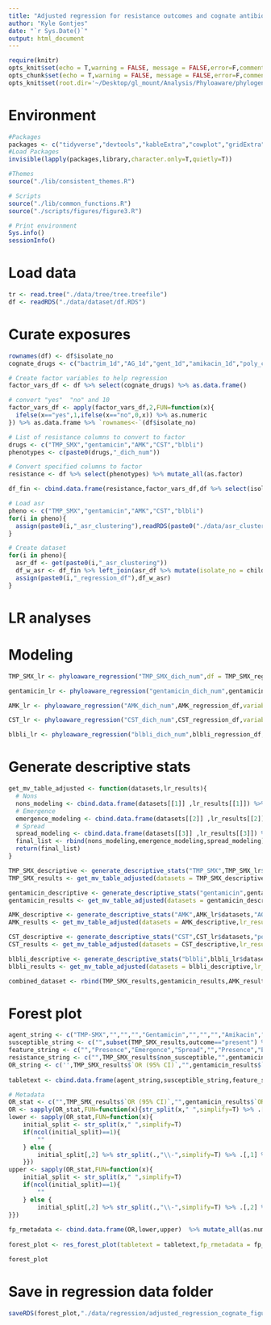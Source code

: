 ```yaml
---
title: "Adjusted regression for resistance outcomes and cognate antibiotic exposure"
author: "Kyle Gontjes"
date: "`r Sys.Date()`"
output: html_document
---
```


```r
require(knitr)
opts_knit$set(echo = T,warning = FALSE, message = FALSE,error=F,comment=NA) 
opts_chunk$set(echo = T,warning = FALSE, message = FALSE,error=F,comment=NA)
opts_knit$set(root.dir='~/Desktop/gl_mount/Analysis/Phyloaware/phylogenetic-resistance-ms/')
```

# Environment
```r
#Packages
packages <- c("tidyverse","devtools","kableExtra","cowplot","gridExtra",'forestplot','tableone','phyloAMR','ape')   
#Load Packages
invisible(lapply(packages,library,character.only=T,quietly=T))

#Themes
source("./lib/consistent_themes.R")

# Scripts
source("./lib/common_functions.R")
source("./scripts/figures/figure3.R")

# Print environment
Sys.info()
sessionInfo()
```

# Load data
```r
tr <- read.tree("./data/tree/tree.treefile")      
df <- readRDS("./data/dataset/df.RDS")
``` 

# Curate exposures 
```r
rownames(df) <- df$isolate_no   
cognate_drugs <- c("bactrim_1d","AG_1d","gent_1d","amikacin_1d","poly_colistin_1d","carbapenem_1d")

# Create factor variables to help regression 
factor_vars_df <- df %>% select(cognate_drugs) %>% as.data.frame()

# convert "yes"  "no" and 10
factor_vars_df <- apply(factor_vars_df,2,FUN=function(x){
  ifelse(x=="yes",1,ifelse(x=="no",0,x)) %>% as.numeric
}) %>% as.data.frame %>% `rownames<-`(df$isolate_no)

# List of resistance columns to convert to factor
drugs <- c("TMP_SMX","gentamicin","AMK","CST","blbli")
phenotypes <- c(paste0(drugs,"_dich_num"))

# Convert specified columns to factor
resistance <- df %>% select(phenotypes) %>% mutate_all(as.factor) 

df_fin <- cbind.data.frame(resistance,factor_vars_df,df %>% select(isolate_no,Patient_ID,Cx_date,age,sex))
```

```r
# Load asr
pheno <- c("TMP_SMX","gentamicin","AMK","CST","blbli")
for(i in pheno){
  assign(paste0(i,"_asr_clustering"),readRDS(paste0("./data/asr_clustering/",i,"_asr_clustering.RDS")))
}

# Create dataset
for(i in pheno){
  asr_df <- get(paste0(i,"_asr_clustering"))
  df_w_asr <- df_fin %>% left_join(asr_df %>% mutate(isolate_no = child_name))
  assign(paste0(i,"_regression_df"),df_w_asr)
}
```

# LR analyses 
# Modeling 
```r
TMP_SMX_lr <- phyloaware_regression("TMP_SMX_dich_num",df = TMP_SMX_regression_df,variables = c("age",'sex',"bactrim_1d"),first_present = T,patient_id = 'Patient_ID',culture_date = "Cx_date",multivariable = 'multivariable')

gentamicin_lr <- phyloaware_regression("gentamicin_dich_num",gentamicin_regression_df,variables = c("age",'sex',"AG_1d"),first_present = T,patient_id = 'Patient_ID',culture_date = "Cx_date",multivariable = 'multivariable')   

AMK_lr <- phyloaware_regression("AMK_dich_num",AMK_regression_df,variables = c("age",'sex',"AG_1d"),first_present = T,patient_id = 'Patient_ID',culture_date = "Cx_date",multivariable = 'multivariable')

CST_lr <- phyloaware_regression("CST_dich_num",CST_regression_df,variables = c("age",'sex',"poly_colistin_1d"), first_present = T,patient_id = 'Patient_ID',culture_date = "Cx_date",multivariable = 'multivariable')

blbli_lr <- phyloaware_regression("blbli_dich_num",blbli_regression_df,variables = c("age",'sex',"carbapenem_1d"),first_present = T,patient_id = 'Patient_ID',culture_date = "Cx_date",multivariable = 'multivariable')  
```

# Generate descriptive stats
```r
get_mv_table_adjusted <- function(datasets,lr_results){
  # Nons
  nons_modeling <- cbind.data.frame(datasets[[1]] ,lr_results[[1]]) %>%  as.data.frame %>% mutate(outcome = "present") %>% subset(!rownames(.) %in% c("age","sexmale")) %>% `rownames<-`(NULL)
  # Emergence
  emergence_modeling <- cbind.data.frame(datasets[[2]] ,lr_results[[2]])%>%  as.data.frame %>% mutate(outcome = "singleton")  %>% subset(!rownames(.) %in% c("age","sexmale"))   %>% `rownames<-`(NULL)
  # Spread
  spread_modeling <- cbind.data.frame(datasets[[3]] ,lr_results[[3]]) %>%  as.data.frame %>% mutate(outcome = "cluster") %>% subset(!rownames(.) %in% c("age","sexmale"))  %>% `rownames<-`(NULL)
  final_list <- rbind(nons_modeling,emergence_modeling,spread_modeling)
  return(final_list)
}
```

```r
TMP_SMX_descriptive <- generate_descriptive_stats("TMP_SMX",TMP_SMX_lr$datasets,variables = "bactrim_1d",factorVars = "bactrim_1d")
TMP_SMX_results <- get_mv_table_adjusted(datasets = TMP_SMX_descriptive,lr_results=TMP_SMX_lr$multivariable)   

gentamicin_descriptive <- generate_descriptive_stats("gentamicin",gentamicin_lr$datasets,"AG_1d",factorVars = "AG_1d")
gentamicin_results <- get_mv_table_adjusted(datasets = gentamicin_descriptive,lr_results=gentamicin_lr$multivariable)

AMK_descriptive <- generate_descriptive_stats("AMK",AMK_lr$datasets,"AG_1d",factorVars = "AG_1d")
AMK_results <- get_mv_table_adjusted(datasets = AMK_descriptive,lr_results=AMK_lr$multivariable)

CST_descriptive <- generate_descriptive_stats("CST",CST_lr$datasets,"poly_colistin_1d",factorVars = "poly_colistin_1d")
CST_results <- get_mv_table_adjusted(datasets = CST_descriptive,lr_results=CST_lr$multivariable)

blbli_descriptive <- generate_descriptive_stats("blbli",blbli_lr$datasets,"carbapenem_1d",factorVars = "carbapenem_1d")
blbli_results <- get_mv_table_adjusted(datasets = blbli_descriptive,lr_results=blbli_lr$multivariable)
```

```r
combined_dataset <- rbind(TMP_SMX_results,gentamicin_results,AMK_results,CST_results,blbli_results)
```

# Forest plot
```r
agent_string <- c("TMP-SMX","","","","Gentamicin","","","","Amikacin","","","","Colistin","","","","BL/BLI","","","")
susceptible_string <- c("",subset(TMP_SMX_results,outcome=="present") %>% .$susceptible,"","","",subset(gentamicin_results,outcome=="present") %>% .$susceptible,"","","",subset(AMK_results,outcome=="present") %>% .$susceptible,"","","",subset(CST_results,outcome=="present") %>% .$susceptible,"","","",subset(blbli_results,outcome=="present") %>% .$susceptible,"","")
feature_string <- c("","Presence","Emergence","Spread","","Presence","Emergence","Spread","","Presence","Emergence","Spread","","Presence","Emergence","Spread","","Presence","Emergence","Spread")
resistance_string <- c("",TMP_SMX_results$non_susceptible,"",gentamicin_results$non_susceptible,"",AMK_results$non_susceptible,"",CST_results$non_susceptible,"",blbli_results$non_susceptible)
OR_string <- c('',TMP_SMX_results$`OR (95% CI)`,"",gentamicin_results$`OR (95% CI)`,"",AMK_results$`OR (95% CI)`,"",CST_results$`OR (95% CI)`,"",blbli_results$`OR (95% CI)`) %>% str_pad(.,width=19,side='right', pad = "\u00A0")
 
tabletext <- cbind.data.frame(agent_string,susceptible_string,feature_string,resistance_string,OR_string) %>% `colnames<-`(c("agent","susceptible","feature","resistance","OR"))

# Metadata
OR_stat <- c("",TMP_SMX_results$`OR (95% CI)`,"",gentamicin_results$`OR (95% CI)`,"",AMK_results$`OR (95% CI)`,"",CST_results$`OR (95% CI)`,"",blbli_results$`OR (95% CI)`)
OR <- sapply(OR_stat,FUN=function(x){str_split(x," ",simplify=T) %>% .[,1] %>% as.numeric})
lower <- sapply(OR_stat,FUN=function(x){
    initial_split <- str_split(x," ",simplify=T)
    if(ncol(initial_split)==1){
        ""
    } else {
        initial_split[,2] %>% str_split(.,"\\-",simplify=T) %>% .[,1] %>% gsub("\\(","",.) %>% as.numeric
    }})
upper <- sapply(OR_stat,FUN=function(x){
    initial_split <- str_split(x," ",simplify=T)
    if(ncol(initial_split)==1){
        ""
    } else {
        initial_split[,2] %>% str_split(.,"\\-",simplify=T) %>% .[,2] %>% gsub("\\)","",.) %>% as.numeric
}})    
  
fp_rmetadata <- cbind.data.frame(OR,lower,upper)  %>% mutate_all(as.numeric)
  
forest_plot <- res_forest_plot(tabletext = tabletext,fp_rmetadata = fp_rmetadata,outcome_name="Cognate antibiotic",type_of_regression="Adjusted")

forest_plot
```

# Save in regression data folder
```r
saveRDS(forest_plot,"./data/regression/adjusted_regression_cognate_figure.RDS")
```

